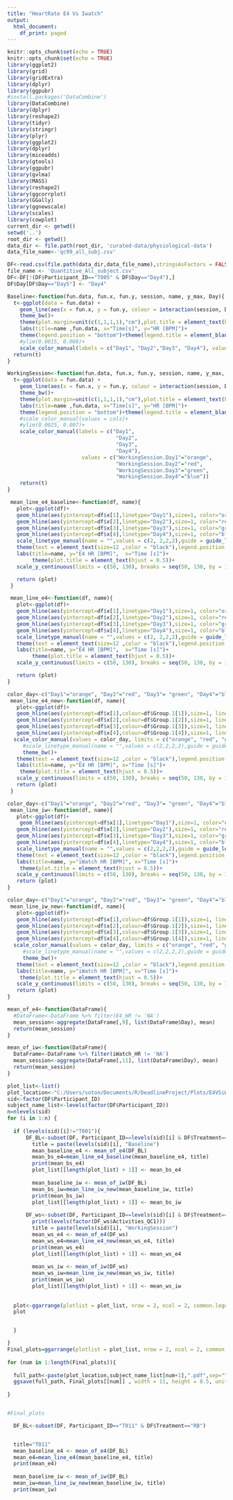 ```yaml
---
title: "HeartRate E4 Vs Iwatch"
output:
  html_document:
    df_print: paged
---
```


```r
knitr::opts_chunk$set(echo = TRUE)
knitr::opts_chunk$set(echo = TRUE)
library(ggplot2)
library(grid)
library(gridExtra)
library(dplyr)
library(ggpubr)
#install.packages('DataCombine')
library(DataCombine)
library(dplyr)
library(reshape2)
library(tidyr)
library(stringr)
library(plyr)
library(ggplot2)
library(dplyr)
library(miceadds)
library(gtools)
library(ggpubr)
library(gvlma)
library(MASS)
library(reshape2)
library(ggcorrplot)
library(GGally)
library(ggnewscale)
library(scales)
library(cowplot)
current_dir <- getwd()
setwd('..')
root_dir <- getwd()
data_dir <- file.path(root_dir, 'curated-data/physiological-data')
data_file_name<-'qc99_all_subj.csv'
```

```r
DF<-read.csv(file.path(data_dir,data_file_name),stringsAsFactors = FALSE)
file_name <- 'Quantitive_All_subject.csv'
DF<-DF[!(DF$Participant_ID=="T005" & DF$Day=="Day4"),]
DF$Day[DF$Day=="Day5"] <- "Day4"
```


```r
Baseline<-function(fun.data, fun.x, fun.y, session, name, y_max, Day){
  t<-ggplot(data = fun.data) + 
    geom_line(aes(x = fun.x, y = fun.y, colour = interaction(session, Day), group = interaction(session, Day)))+
    theme_bw()+
    theme(plot.margin=unit(c(1,1,1,1),"cm"),plot.title = element_text(hjust = 0.5), panel.border = element_blank(), panel.grid.major = element_blank(),panel.grid.minor = element_blank(), axis.line = element_line(colour = "black"))+
    labs(title=name ,fun.data, x="Time[s]", y="HR [BPM]")+
    theme(legend.position = "bottom")+theme(legend.title = element_blank())+
    #ylim(0.0015, 0.008)+
    scale_color_manual(labels = c("Day1", "Day2","Day3", "Day4"), values = c("Baseline.Day1"="orange", "Baseline.Day2"="red", "Baseline.Day3"="green", "Baseline.Day4"="blue"))
  return(t)
}
```

```r

WorkingSession<-function(fun.data, fun.x, fun.y, session, name, y_max, Day){
  t<-ggplot(data = fun.data) + 
    geom_line(aes(x = fun.x, y = fun.y, colour = interaction(session, Day), group = interaction(session, Day)))+
    theme_bw()+
    theme(plot.margin=unit(c(1,1,1,1),"cm"),plot.title = element_text(hjust = 0.5), panel.border = element_blank(), panel.grid.major = element_blank(),panel.grid.minor = element_blank(), axis.line = element_line(colour = "black"))+
    labs(title=name ,fun.data, x="Time[s]", y="HR [BPM]")+
    theme(legend.position = "bottom")+theme(legend.title = element_blank())+
    #scale_color_manual(values = cols)+
    #ylim(0.0025, 0.007)+
    scale_color_manual(labels = c("Day1", 
                                   "Day2", 
                                   "Day3", 
                                   "Day4"), 
                        values = c("WorkingSession.Day1"="orange", 
                                   "WorkingSession.Day2"="red", 
                                   "WorkingSession.Day3"="green", 
                                   "WorkingSession.Day4"="blue"))
    return(t)
}
```

```r

 mean_line_e4_baseline<-function(df, name){
   plot<-ggplot(df)+
   geom_hline(aes(yintercept=df$x[1],linetype="Day1"),size=1, color="orange" )+
   geom_hline(aes(yintercept=df$x[2],linetype="Day2"),size=1, color="red" )+
   geom_hline(aes(yintercept=df$x[3],linetype="Day3"),size=1, color="green" )+
   geom_hline(aes(yintercept=df$x[4],linetype="Day4"),size=1, color="blue" )+
   scale_linetype_manual(name = "",values = c(2, 2,2,2),guide = guide_legend(override.aes = list(color = c("orange", "red", "green", "blue"))))+theme_bw()+
   theme(text = element_text(size=12 ,color = "black"),legend.position = "bottom")+theme(legend.title = element_blank())+
   labs(title=name, y="E4 HR [BPM]",  x="Time [s]")+
        theme(plot.title = element_text(hjust = 0.5))+
   scale_y_continuous(limits = c(50, 130), breaks = seq(50, 130, by = 10))

   return (plot) 
 }

```


```r
 mean_line_e4<-function(df, name){
   plot<-ggplot(df)+
   geom_hline(aes(yintercept=df$x[1],linetype="Day1"),size=1, color="orange" )+
   geom_hline(aes(yintercept=df$x[2],linetype="Day2"),size=1, color="red" )+
   geom_hline(aes(yintercept=df$x[3],linetype="Day3"),size=1, color="green" )+
   geom_hline(aes(yintercept=df$x[4],linetype="Day4"),size=1, color="blue" )+
   scale_linetype_manual(name = "",values = c(2, 2,2,2),guide = guide_legend(override.aes = list(color = c("orange", "red", "green", "blue"))))+theme_bw()+
   theme(text = element_text(size=12 ,color = "black"),legend.position = "bottom")+theme(legend.title = element_blank())+
   labs(title=name, y="E4 HR [BPM]",  x="Time [s]")+
        theme(plot.title = element_text(hjust = 0.5))+
   scale_y_continuous(limits = c(50, 130), breaks = seq(50, 130, by = 10))

   return (plot) 
} 
```

```r
color_day<-c("Day1"="orange", "Day2"="red", "Day3"= "green", "Day4"="blue")
 mean_line_e4_new<-function(df, name){
   plot<-ggplot(df)+
   geom_hline(aes(yintercept=df$x[1],colour=df$Group.1[1]),size=1, linetype = "dashed")+
   geom_hline(aes(yintercept=df$x[2],colour=df$Group.1[2]),size=1, linetype = "dashed")+
   geom_hline(aes(yintercept=df$x[3],colour=df$Group.1[3]),size=1, linetype = "dashed")+
   geom_hline(aes(yintercept=df$x[4],colour=df$Group.1[4]),size=1, linetype = "dashed")+
  scale_color_manual(values = color_day, limits = c("orange", "red", "green", "blue"), labels= c("Day1", "Day2", "Day3", "Day4"))+
     #scale_linetype_manual(name = "",values = c(2,2,2,2),guide = guide_legend(override.aes = list(color = c("orange", "red", "green", "blue"))))+
     theme_bw()+
   theme(text = element_text(size=12 ,color = "black"),legend.position = "bottom")+theme(legend.title = element_blank())+
   labs(title=name, y="E4 HR [BPM]", x="Time [s]")+
    theme(plot.title = element_text(hjust = 0.5))+
   scale_y_continuous(limits = c(50, 130), breaks = seq(50, 130, by = 10))
   return (plot) 
 }
```



```r
color_day<-c("Day1"="orange", "Day2"="red", "Day3"= "green", "Day4"="blue")
 mean_line_iw<-function(df, name){
   plot<-ggplot(df)+   
    geom_hline(aes(yintercept=df$x[1],linetype="Day1"),size=1, color="orange" )+
   geom_hline(aes(yintercept=df$x[2],linetype="Day2"),size=1, color="red" )+
   geom_hline(aes(yintercept=df$x[3],linetype="Day3"),size=1, color="green" )+
   geom_hline(aes(yintercept=df$x[4],linetype="Day4"),size=1, color="blue" )+
   scale_linetype_manual(name = "",values = c(2,2,2,2),guide = guide_legend(override.aes = list(color = c("orange", "red", "green", "blue"))))+theme_bw()+
   theme(text = element_text(size=12 ,color = "black"),legend.position = "bottom")+theme(legend.title = element_blank())+
   labs(title=name, y="iWatch HR [BPM]", x="Time [s]")+
    theme(plot.title = element_text(hjust = 0.5))+
   scale_y_continuous(limits = c(50, 130), breaks = seq(50, 130, by = 10))
   return (plot) 
} 
```

```r
color_day<-c("Day1"="orange", "Day2"="red", "Day3"= "green", "Day4"="blue")
 mean_line_iw_new<-function(df, name){
   plot<-ggplot(df)+
   geom_hline(aes(yintercept=df$x[1],colour=df$Group.1[1]),size=1, linetype = "dashed")+
   geom_hline(aes(yintercept=df$x[2],colour=df$Group.1[2]),size=1, linetype = "dashed")+
   geom_hline(aes(yintercept=df$x[3],colour=df$Group.1[3]),size=1, linetype = "dashed")+
   geom_hline(aes(yintercept=df$x[4],colour=df$Group.1[4]),size=1, linetype = "dashed")+
  scale_color_manual(values = color_day, limits = c("orange", "red", "green", "blue"), labels= c("Day1", "Day2", "Day3", "Day4"))+
     #scale_linetype_manual(name = "",values = c(2,2,2,2),guide = guide_legend(override.aes = list(color = c("orange", "red", "green", "blue"))))+
     theme_bw()+
   theme(text = element_text(size=12 ,color = "black"),legend.position = "bottom")+theme(legend.title = element_blank())+
   labs(title=name, y="iWatch HR [BPM]", x="Time [s]")+
    theme(plot.title = element_text(hjust = 0.5))+
   scale_y_continuous(limits = c(50, 130), breaks = seq(50, 130, by = 10))
   return (plot) 
} 
```

```r
mean_of_e4<-function(DataFrame){
  #DataFrame<-DataFrame %>% filter(E4_HR != 'NA')
  mean_session<-aggregate(DataFrame[,9], list(DataFrame$Day), mean)
  return(mean_session)
}
```


```r
mean_of_iw<-function(DataFrame){
  DataFrame<-DataFrame %>% filter(iWatch_HR != 'NA')
  mean_session<-aggregate(DataFrame[,11], list(DataFrame$Day), mean)
  return(mean_session)
}
```

```r
plot_list<-list()
plot_location<-"C:/Users/soton/Documents/R/DeadlineProject/Plots/E4VSiW/Version4/Out/"
sid<-factor(DF$Participant_ID)
subject_name_list<-levels(factor(DF$Participant_ID))
n=nlevels(sid)
for (i in 1:n) {
  
  if (levels(sid)[i]!="T001"){
      DF_BL<-subset(DF, Participant_ID==levels(sid)[i] & DF$Treatment=="RB")
        title = paste(levels(sid)[i], "Baseline")
        mean_baseline_e4 <- mean_of_e4(DF_BL)
        mean_bs_e4=mean_line_e4_baseline(mean_baseline_e4, title)
        print(mean_bs_e4)
        plot_list[[length(plot_list) + 1]] <- mean_bs_e4
        
        mean_baseline_iw <- mean_of_iw(DF_BL)
        mean_bs_iw=mean_line_iw_new(mean_baseline_iw, title)
        print(mean_bs_iw)
        plot_list[[length(plot_list) + 1]] <- mean_bs_iw
        
      DF_ws<-subset(DF, Participant_ID==levels(sid)[i] & DF$Treatment=="WS" & DF$Activities_QC1=="Out")
        print(levels(factor(DF_ws$Activities_QC1)))
        title = paste(levels(sid)[i], "WorkingSession")
        mean_ws_e4 <- mean_of_e4(DF_ws)
        mean_ws_e4=mean_line_e4_new(mean_ws_e4, title)
        print(mean_ws_e4)
        plot_list[[length(plot_list) + 1]] <- mean_ws_e4
        
        mean_ws_iw <- mean_of_iw(DF_ws)
        mean_ws_iw=mean_line_iw_new(mean_ws_iw, title)
        print(mean_ws_iw)
        plot_list[[length(plot_list) + 1]] <- mean_ws_iw
        
        
  plot<-ggarrange(plotlist = plot_list, nrow = 2, ncol = 2, common.legend = TRUE, legend="bottom")
  plot


  }

}
Final_plots=ggarrange(plotlist = plot_list, nrow = 2, ncol = 2, common.legend = TRUE, legend="bottom")
  
for (num in 1:length(Final_plots)){
  
  full_path<-paste(plot_location,subject_name_list[num+1],".pdf",sep="")
  ggsave(full_path, Final_plots[[num]] , width = 11, height = 8.5, units = "in")
  
}


#Final_plots
```

```r
  DF_BL<-subset(DF, Participant_ID=="T011" & DF$Treatment=="RB")


  title="T011"
  mean_baseline_e4 <- mean_of_e4(DF_BL)
  mean_e4=mean_line_e4(mean_baseline_e4, title)
  print(mean_e4)
  
  mean_baseline_iw <- mean_of_iw(DF_BL)
  mean_iw=mean_line_iw_new(mean_baseline_iw, title)
  print(mean_iw)
```

